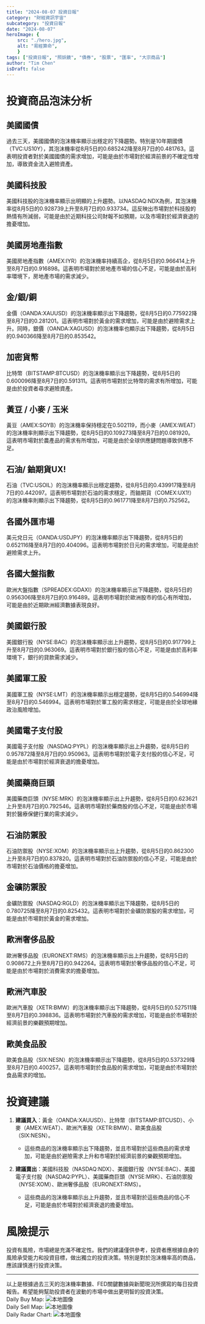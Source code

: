 ```yaml
---
title: "2024-08-07 投資日報"
category: "財經資訊宇宙"
subcategory: "投資日報"
date: "2024-08-07"
heroImage: {
    src: "./hero.jpg",
    alt: "易經算命",
    }
tags: ["投資日報", "照妖鏡", "債券", "股票", "匯率", "大宗商品"]
author: "Tim Chen"
isDraft: false
---
```

# 投資商品泡沫分析

## 美國國債
過去三天，美國國債的泡沫機率顯示出穩定的下降趨勢。特別是10年期國債（TVC:US10Y），其泡沫機率從8月5日的0.685242降至8月7日的0.481763。這表明投資者對於美國國債的需求增加，可能是由於市場對於經濟前景的不確定性增加，導致資金流入避險資產。

## 美國科技股
美國科技股的泡沫機率顯示出明顯的上升趨勢。以NASDAQ:NDX為例，其泡沫機率從8月5日的0.928739上升至8月7日的0.933734。這反映出市場對於科技股的熱情有所減弱，可能是由於近期科技公司財報不如預期，以及市場對於經濟衰退的擔憂增加。

## 美國房地產指數
美國房地產指數（AMEX:IYR）的泡沫機率持續高企，從8月5日的0.966414上升至8月7日的0.916898。這表明市場對於房地產市場的信心不足，可能是由於高利率環境下，房地產市場的需求減少。

## 金/銀/銅
金價（OANDA:XAUUSD）的泡沫機率顯示出下降趨勢，從8月5日的0.775922降至8月7日的0.281201。這表明市場對於黃金的需求增加，可能是由於避險需求上升。同時，銀價（OANDA:XAGUSD）的泡沫機率也顯示出下降趨勢，從8月5日的0.940366降至8月7日的0.853542。

## 加密貨幣
比特幣（BITSTAMP:BTCUSD）的泡沫機率顯示出下降趨勢，從8月5日的0.600096降至8月7日的0.591311。這表明市場對於比特幣的需求有所增加，可能是由於投資者尋求避險資產。

## 黃豆 / 小麥 / 玉米
黃豆（AMEX:SOYB）的泡沫機率保持穩定在0.502119，而小麥（AMEX:WEAT）的泡沫機率則顯示出下降趨勢，從8月5日的0.109273降至8月7日的0.081920。這表明市場對於農產品的需求有所增加，可能是由於全球供應鏈問題導致供應不足。

## 石油/ 鈾期貨UX!
石油（TVC:USOIL）的泡沫機率顯示出穩定趨勢，從8月5日的0.439917降至8月7日的0.442097。這表明市場對於石油的需求穩定，而鈾期貨（COMEX:UX1!）的泡沫機率則顯示出下降趨勢，從8月5日的0.961771降至8月7日的0.752562。

## 各國外匯市場
美元兌日元（OANDA:USDJPY）的泡沫機率顯示出下降趨勢，從8月5日的0.652116降至8月7日的0.404096。這表明市場對於日元的需求增加，可能是由於避險需求上升。

## 各國大盤指數
歐洲大盤指數（SPREADEX:GDAXI）的泡沫機率顯示出下降趨勢，從8月5日的0.956306降至8月7日的0.916489。這表明市場對於歐洲股市的信心有所增加，可能是由於近期歐洲經濟數據表現良好。

## 美國銀行股
美國銀行股（NYSE:BAC）的泡沫機率顯示出上升趨勢，從8月5日的0.917799上升至8月7日的0.963069。這表明市場對於銀行股的信心不足，可能是由於高利率環境下，銀行的貸款需求減少。

## 美國軍工股
美國軍工股（NYSE:LMT）的泡沫機率顯示出穩定趨勢，從8月5日的0.546994降至8月7日的0.546994。這表明市場對於軍工股的需求穩定，可能是由於全球地緣政治風險增加。

## 美國電子支付股
美國電子支付股（NASDAQ:PYPL）的泡沫機率顯示出上升趨勢，從8月5日的0.957872降至8月7日的0.950963。這表明市場對於電子支付股的信心不足，可能是由於市場對於經濟衰退的擔憂增加。

## 美國藥商巨頭
美國藥商巨頭（NYSE:MRK）的泡沫機率顯示出上升趨勢，從8月5日的0.623621上升至8月7日的0.792546。這表明市場對於藥商股的信心不足，可能是由於市場對於醫療保健行業的需求減少。

## 石油防禦股
石油防禦股（NYSE:XOM）的泡沫機率顯示出上升趨勢，從8月5日的0.862300上升至8月7日的0.837820。這表明市場對於石油防禦股的信心不足，可能是由於市場對於石油價格的擔憂增加。

## 金礦防禦股
金礦防禦股（NASDAQ:RGLD）的泡沫機率顯示出下降趨勢，從8月5日的0.780725降至8月7日的0.825432。這表明市場對於金礦防禦股的需求增加，可能是由於市場對於黃金的需求增加。

## 歐洲奢侈品股
歐洲奢侈品股（EURONEXT:RMS）的泡沫機率顯示出上升趨勢，從8月5日的0.908672上升至8月7日的0.942264。這表明市場對於奢侈品股的信心不足，可能是由於市場對於消費需求的擔憂增加。

## 歐洲汽車股
歐洲汽車股（XETR:BMW）的泡沫機率顯示出下降趨勢，從8月5日的0.527511降至8月7日的0.398836。這表明市場對於汽車股的需求增加，可能是由於市場對於經濟前景的樂觀預期增加。

## 歐美食品股
歐美食品股（SIX:NESN）的泡沫機率顯示出下降趨勢，從8月5日的0.537329降至8月7日的0.400257。這表明市場對於食品股的需求增加，可能是由於市場對於食品需求的增加。

# 投資建議

1. **建議買入**：黃金（OANDA:XAUUSD）、比特幣（BITSTAMP:BTCUSD）、小麥（AMEX:WEAT）、歐洲汽車股（XETR:BMW）、歐美食品股（SIX:NESN）。
   - 這些商品的泡沫機率顯示出下降趨勢，並且市場對於這些商品的需求增加，可能是由於避險需求上升和市場對於經濟前景的樂觀預期增加。

2. **建議賣出**：美國科技股（NASDAQ:NDX）、美國銀行股（NYSE:BAC）、美國電子支付股（NASDAQ:PYPL）、美國藥商巨頭（NYSE:MRK）、石油防禦股（NYSE:XOM）、歐洲奢侈品股（EURONEXT:RMS）。
   - 這些商品的泡沫機率顯示出上升趨勢，並且市場對於這些商品的信心不足，可能是由於市場對於經濟衰退的擔憂增加。

# 風險提示

投資有風險，市場總是充滿不確定性。我們的建議僅供參考，投資者應根據自身的風險承受能力和投資目標，做出獨立的投資決策。特別是對於泡沫機率高的商品，應該謹慎進行投資決策。

---

以上是根據過去三天的泡沫機率數據、FED關鍵數據與新聞現況所撰寫的每日投資報告。希望能夠幫助投資者在波動的市場中做出更明智的投資決策。
<br />
Daily Buy Map:
![本地圖像](./buyMap.svg)
<br />
Daily Sell Map:
![本地圖像](./sellMap.svg)
<br />
Daily Radar Chart:
![本地圖像](./radar.svg)
<br />
